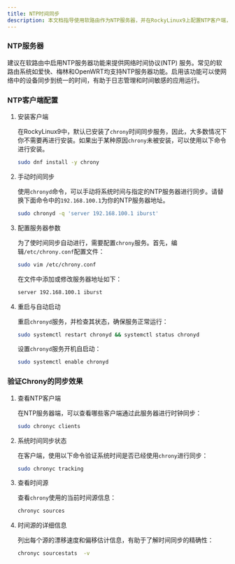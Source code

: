 ```yaml
---
title: NTP时间同步
description: 本文档指导使用软路由作为NTP服务器，并在RockyLinux9上配置NTP客户端，确保系统时间的精确同步。
---
```



### NTP服务器

建议在软路由中启用NTP服务器功能来提供网络时间协议(NTP)
服务。常见的软路由系统如爱快、梅林和OpenWRT均支持NTP服务器功能。启用该功能可以使网络中的设备同步到统一的时间，有助于日志管理和时间敏感的应用运行。

### NTP客户端配置

1. 安装客户端

    在RockyLinux9中，默认已安装了`chrony`时间同步服务，因此，大多数情况下你不需要再进行安装。如果出于某种原因`chrony`未被安装，可以使用以下命令进行安装。
    
    
    ```bash
    sudo dnf install -y chrony
    ```

2. 手动时间同步

   使用`chronyd`命令，可以手动将系统时间与指定的NTP服务器进行同步。请替换下面命令中的`192.168.100.1`为你的NTP服务器地址。

    ```bash
    sudo chronyd -q 'server 192.168.100.1 iburst'
    ```

3. 配置服务器参数

   为了使时间同步自动进行，需要配置`chrony`服务。首先，编辑`/etc/chrony.conf`配置文件：

    ```bash 
    sudo vim /etc/chrony.conf
    ```

   在文件中添加或修改服务器地址如下：

    ```bash title="/etc/chrony.conf"
    server 192.168.100.1 iburst
    ```

4. 重启与自动启动

   重启`chronyd`服务，并检查其状态，确保服务正常运行：

    ```bash
    sudo systemctl restart chronyd && systemctl status chronyd
    ```

   设置`chronyd`服务开机自启动：

    ```bash
    sudo systemctl enable chronyd
    ```

### 验证Chrony的同步效果

1. 查看NTP客户端

   在NTP服务器端，可以查看哪些客户端通过此服务器进行时钟同步：

    ```bash
    sudo chronyc clients
    ```

2. 系统时间同步状态

   在客户端，使用以下命令验证系统时间是否已经使用`chrony`进行同步：

    ```bash
    sudo chronyc tracking
    ```

3. 查看时间源

   查看`chrony`使用的当前时间源信息：

    ```bash
    chronyc sources
    ```

4. 时间源的详细信息

   列出每个源的漂移速度和偏移估计信息，有助于了解时间同步的精确性：

    ```bash
    chronyc sourcestats  -v
    ```